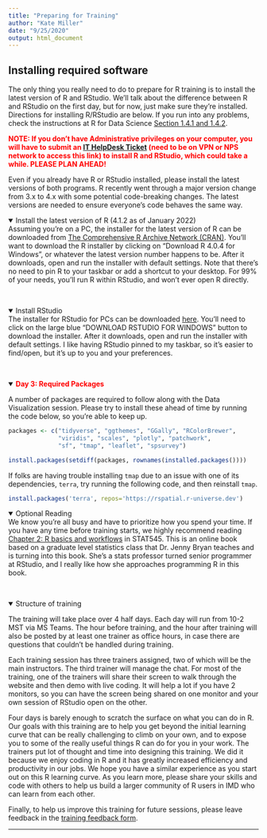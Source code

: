 ```yaml
---
title: "Preparing for Training"
author: "Kate Miller"
date: "9/25/2020"
output: html_document
---
```

<h2>Installing required software</h2>
The only thing you really need to do to prepare for R training is to install the latest version of R and RStudio. We'll talk about the difference between R and RStudio on the first day, but for now, just make sure they're installed. Directions for installing R/RStudio are below. If you run into any problems, check the instructions at R for Data Science <a href="https://r4ds.had.co.nz/introduction.html#prerequisites">Section 1.4.1 and 1.4.2</a>. 

<b style="color:red">NOTE: If you don't have Administrative privileges on your computer, you will have to submit an <a href="https://npshelpdesk.nps.gov/">IT HelpDesk Ticket</a> (need to be on VPN or NPS network to access this link) to install R and RStudio, which could take a while. PLEASE PLAN AHEAD!</b>  

Even if you already have R or RStudio installed, please install the latest versions of both programs. R recently went through a major version change from 3.x to 4.x with some potential code-breaking changes. The latest versions are needed to ensure everyone's code behaves the same way. 
<br>

<details open><summary class='drop'>Install the latest version of R (4.1.2 as of January 2022)</summary>
Assuming you're on a PC, the installer for the latest version of R can be downloaded from <a href="https://cran.r-project.org/bin/windows/base/">The Comprehensive R Archive Network (CRAN)</a>. You'll want to download the R installer by clicking on "Download R 4.0.4 for Windows", or whatever the latest version number happens to be. After it downloads, open and run the installer with default settings. Note that there's no need to pin R to your taskbar or add a shortcut to your desktop. For 99% of your needs, you'll run R within RStudio, and won't ever open R directly.
</details>
<br>

<details open><summary class='drop'>Install RStudio</summary>
The installer for RStudio for PCs can be downloaded <a href="https://rstudio.com/products/rstudio/download/#download">here</a>. You'll need to click on the large blue "DOWNLOAD RSTUDIO FOR WINDOWS" button to download the installer. After it downloads, open and run the installer with default settings. I like having RStudio pinned to my taskbar, so it's easier to find/open, but it's up to you and your preferences.
</details>
<br>

<details open><summary class='drop'><b style="color:red">Day 3: Required Packages</b></summary>
A number of packages are required to follow along with the Data Visualization session. Please try to install these ahead of time by running the code below, so you're able to keep up. 
```r
packages <- c("tidyverse", "ggthemes", "GGally", "RColorBrewer", 
              "viridis", "scales", "plotly", "patchwork", 
              "sf", "tmap", "leaflet", "spsurvey")

install.packages(setdiff(packages, rownames(installed.packages())))  
```

If folks are having trouble installing `tmap` due to an issue with one of its dependencies, `terra`, try running the following code, and then reinstall `tmap`. 

```r
install.packages('terra', repos='https://rspatial.r-universe.dev')
```

</details>

<details open><summary class='drop'>Optional Reading</summary>
We know you're all busy and have to prioritize how you spend your time. If you have any time before training starts, we highly recommend reading <a href="https://stat545.com/r-basics.html">Chapter 2: R basics and workflows</a> in STAT545. This is an online book based on a graduate level statistics class that Dr. Jenny Bryan teaches and is turning into this book. She's a stats professor turned senior programmer at RStudio, and I really like how she approaches programming R in this book. 
</details>
<br>

<details open><summary class='drop'>Structure of training</summary>
The training will take place over 4 half days. Each day will run from 10-2 MST via MS Teams. The hour before training, and the hour after training will also be posted by at least one trainer as office hours, in case there are questions that couldn't be handled during training. 

Each training session has three trainers assigned, two of which will be the main instructors. The third trainer will manage the chat. For most of the training, one of the trainers will share their screen to walk through the website and then demo with live coding. It will help a lot if you have 2 monitors, so you can have the screen being shared on one monitor and your own session of RStudio open on the other.   

Four days is barely enough to scratch the surface on what you can do in R. Our goals with this training are to help you get beyond the initial learning curve that can be really challenging to climb on your own, and to expose you to some of the really useful things R can do for you in your work. The trainers put lot of thought and time into designing this training. We did it because we enjoy coding in R and it has greatly increased efficiency and productivity in our jobs. We hope you have a similar experience as you start out on this R learning curve. As you learn more, please share your skills and code with others to help us build a larger community of R users in IMD who can learn from each other. 

Finally, to help us improve this training for future sessions, please leave feedback in the <a href="https://forms.office.com/Pages/ResponsePage.aspx?id=urWTBhhLe02TQfMvQApUlFh5GkMREZNMjYcWk1MpLQ9UNVdDUlUzT0FZSlBMS0dLNkRGQklGQjlHNS4u">training feedback form</a>.  

</details>
<hr>

